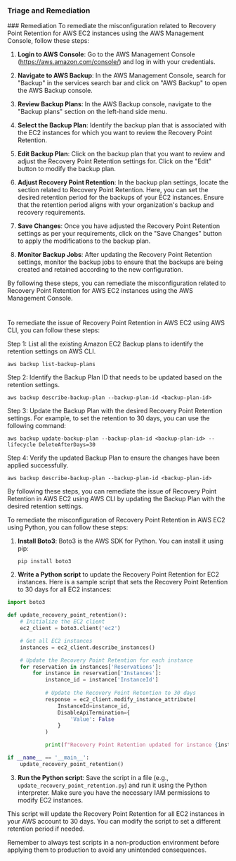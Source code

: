 
### Triage and Remediation
<Tabs>
<Tab title='Remediation'>
### Remediation

<AccordionGroup>
<Accordion title='Using Console' defaultOpen='true'>
To remediate the misconfiguration related to Recovery Point Retention for AWS EC2 instances using the AWS Management Console, follow these steps:

1. **Login to AWS Console**: Go to the AWS Management Console (https://aws.amazon.com/console/) and log in with your credentials.

2. **Navigate to AWS Backup**: In the AWS Management Console, search for "Backup" in the services search bar and click on "AWS Backup" to open the AWS Backup console.

3. **Review Backup Plans**: In the AWS Backup console, navigate to the "Backup plans" section on the left-hand side menu.

4. **Select the Backup Plan**: Identify the backup plan that is associated with the EC2 instances for which you want to review the Recovery Point Retention.

5. **Edit Backup Plan**: Click on the backup plan that you want to review and adjust the Recovery Point Retention settings for. Click on the "Edit" button to modify the backup plan.

6. **Adjust Recovery Point Retention**: In the backup plan settings, locate the section related to Recovery Point Retention. Here, you can set the desired retention period for the backups of your EC2 instances. Ensure that the retention period aligns with your organization's backup and recovery requirements.

7. **Save Changes**: Once you have adjusted the Recovery Point Retention settings as per your requirements, click on the "Save Changes" button to apply the modifications to the backup plan.

8. **Monitor Backup Jobs**: After updating the Recovery Point Retention settings, monitor the backup jobs to ensure that the backups are being created and retained according to the new configuration.

By following these steps, you can remediate the misconfiguration related to Recovery Point Retention for AWS EC2 instances using the AWS Management Console.

#
</Accordion>

<Accordion title='Using CLI'>
To remediate the issue of Recovery Point Retention in AWS EC2 using AWS CLI, you can follow these steps:

Step 1: List all the existing Amazon EC2 Backup plans to identify the retention settings on AWS CLI.
```
aws backup list-backup-plans
```

Step 2: Identify the Backup Plan ID that needs to be updated based on the retention settings.
```
aws backup describe-backup-plan --backup-plan-id <backup-plan-id>
```

Step 3: Update the Backup Plan with the desired Recovery Point Retention settings. For example, to set the retention to 30 days, you can use the following command:
```
aws backup update-backup-plan --backup-plan-id <backup-plan-id> --lifecycle DeleteAfterDays=30
```

Step 4: Verify the updated Backup Plan to ensure the changes have been applied successfully.
```
aws backup describe-backup-plan --backup-plan-id <backup-plan-id>
```

By following these steps, you can remediate the issue of Recovery Point Retention in AWS EC2 using AWS CLI by updating the Backup Plan with the desired retention settings.
</Accordion>

<Accordion title='Using Python'>
To remediate the misconfiguration of Recovery Point Retention in AWS EC2 using Python, you can follow these steps:

1. **Install Boto3**: Boto3 is the AWS SDK for Python. You can install it using pip:
   ```
   pip install boto3
   ```

2. **Write a Python script** to update the Recovery Point Retention for EC2 instances. Here is a sample script that sets the Recovery Point Retention to 30 days for all EC2 instances:

```python
import boto3

def update_recovery_point_retention():
    # Initialize the EC2 client
    ec2_client = boto3.client('ec2')

    # Get all EC2 instances
    instances = ec2_client.describe_instances()

    # Update the Recovery Point Retention for each instance
    for reservation in instances['Reservations']:
        for instance in reservation['Instances']:
            instance_id = instance['InstanceId']
            
            # Update the Recovery Point Retention to 30 days
            response = ec2_client.modify_instance_attribute(
                InstanceId=instance_id,
                DisableApiTermination={
                    'Value': False
                }
            )

            print(f"Recovery Point Retention updated for instance {instance_id}")

if __name__ == '__main__':
    update_recovery_point_retention()
```

3. **Run the Python script**: Save the script in a file (e.g., `update_recovery_point_retention.py`) and run it using the Python interpreter. Make sure you have the necessary IAM permissions to modify EC2 instances.

This script will update the Recovery Point Retention for all EC2 instances in your AWS account to 30 days. You can modify the script to set a different retention period if needed.

Remember to always test scripts in a non-production environment before applying them to production to avoid any unintended consequences.
</Accordion>

</AccordionGroup>
</Tab>
</Tabs>
